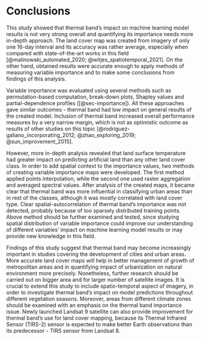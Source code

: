 # Conclusions {#conclusion}

This study showed that thermal band's impact on machine learning model results is not very strong overall and quantifying its importance needs more in-depth approach.
The land cover map was created from imagery of only one 16-day interval and its accuracy was rather average, especially when compared with state-of-the-art works in this field [@malinowski_automated_2020; @witjes_spatiotemporal_2021].
On the other hand, obtained results were accurate enough to apply methods of measuring variable importance and to make some conclusions from findings of this analysis.

Variable importance was evaluated using several methods such as permutation-based computation, break-down plots, Shapley values and partial-dependence profiles ([@sec-importance]).
All these approaches gave similar outcomes - thermal band had low impact on general results of the created model.
Inclusion of thermal band increased overall performance measures by a very narrow margin, which is not as optimistic outcome as results of other studies on this topic [@rodriguez-galiano_incorporating_2012; @zhao_exploring_2019; @sun_improvement_2015].

However, more in-depth analysis revealed that land surface temperature had greater impact on predicting artificial land than any other land cover class.
In order to add spatial context to the importance values, two methods of creating variable importance maps were developed.
The first method applied points interpolation, while the second one used raster aggregation and averaged spectral values.
After analysis of the created maps, it became clear that thermal band was more influential in classifying urban areas than in rest of the classes, although it was mostly correlated with land cover type.
Clear spatial-autocorrelation of thermal band's importance was not detected, probably because of too sparsely distributed training points.
Above method should be further examined and tested, since studying spatial distribution of variable importance could improve our understanding of different variables' impact on machine learning model results or may provide new knowledge in this field.

Findings of this study suggest that thermal band may become increasingly important in studies covering the development of cities and urban areas.
More accurate land cover maps will help in better management of growth of metropolitan areas and in quantifying impact of urbanization on natural environment more precisely.
Nonetheless, further research should be carried out on bigger area and for larger number of satellite images.
It is crucial to extend this study to include spatio-temporal aspect of imagery, in order to investigate thermal band's impact on model predictions throughout different vegetation seasons.
Moreover, areas from different climate zones should be examined with an emphasis on the thermal band importance issue.
Newly launched Landsat 9 satellite can also provide improvement for thermal band's use for land cover mapping, because its Thermal Infrared Sensor (TIRS-2) sensor is expected to make better Earth observations than its predecessor - TIRS sensor from Landsat 8. 

